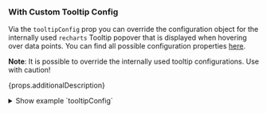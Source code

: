 
### With Custom Tooltip Config

Via the `tooltipConfig` prop you can override the configuration object for the internally used `recharts` Tooltip popover that is displayed when hovering over data points.
You can find all possible configuration properties [here](https://recharts.org/en-US/api/Tooltip).

**Note**: It is possible to override the internally used tooltip configurations. Use with caution!

<p>{props.additionalDescription}</p>

<Canvas of={props.of} />

<details>

<summary>Show example `tooltipConfig`</summary>

```js
tooltipConfig: {
  wrapperStyle: {
    border: '5px solid',
    borderImage: 'linear-gradient(90deg, red, orange, yellow, green, blue, indigo, violet) 1',
    padding: '5px',
    borderRadius: '8px'
  },
  itemStyle: {
    boxShadow: '0 10px 30px rgba(0, 0, 0, 0.15)',
    backgroundColor: 'white',
    borderRadius: '8px',
    padding: '10px',
    marginBlockStart: '2px'
  },
  contentStyle: {
    background: 'black'
  },
  labelStyle: {
    fontFamily: 'var(--sapFontBoldFamily)',
    color: 'white'
  },
  cursor: { stroke: 'red', strokeWidth: 2, fill: 'transparent' },
  separator: ':~:',
  formatter: (value, name, props) => {
    if (name === 'Users') {
      return [`${value}👨‍💻`, 'Custom Name in Tooltip!'];
    }
    return `${value}k`;
  },
  labelFormatter: (label, payload) => {
    return `${label}🗓️`;
  },
  itemSorter: (item) => {
    return -1;
  }
}
```

</details>
